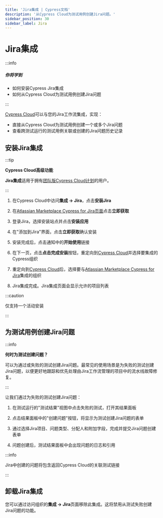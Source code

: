 ```yaml
---
title: 'Jira集成 | Cypress文档'
description: '从Cypress Cloud为测试用例创建Jira问题。'
sidebar_position: 30
sidebar_label: Jira
---
```


<ProductHeading product="cloud" plan="team" />

# Jira集成

:::info

##### <Icon name="question-circle" color="#4BBFD2" /> 你将学到

- 如何安装Cypress Jira集成
- 如何从Cypress Cloud为测试用例创建Jira问题

:::

[Cypress Cloud](https://on.cypress.io/cloud)可以与您的Jira工作流集成，实现：

- 直接从Cypress Cloud为测试用例创建一个或多个Jira问题
- 查看跨测试运行的测试用例关联或创建的Jira问题历史记录

## 安装Jira集成

:::tip

<Icon name="star" /> **Cypress Cloud高级功能**

**Jira集成**适用于拥有[团队版Cypress Cloud计划](https://cypress.io/pricing)的用户。

:::

1. 在Cypress Cloud中访问**集成 → Jira**，点击**安装Jira**
   <DocsImage
     src="/img/cloud/integrations/jira/dashboard-jira-integration-install.png"
     alt="Cypress Cloud集成"
   />
1. 在[Atlassian Marketplace Cypress for Jira页面](https://marketplace.atlassian.com/apps/1224341/cypress-for-jira?hosting=cloud&tab=overview)点击**立即获取**
   <DocsImage
     src="/img/cloud/integrations/jira/dashboard-jira-atlassian-get-it-now.png"
     alt="Atlassian Marketplace Cypress for Jira"
   />
1. 登录Jira，选择安装站点并点击**安装应用**
   <DocsImage
     src="/img/cloud/integrations/jira/dashboard-jira-atlassian-choose-site.png"
     alt="Atlassian Marketplace Cypress for Jira选择站点"
   />
1. 在"添加到Jira"界面，点击**立即获取**确认安装
   <DocsImage
     src="/img/cloud/integrations/jira/dashboard-jira-atlassian-confirm-install.png"
     alt="Atlassian Marketplace Cypress for Jira安装确认"
   />
1. 安装完成后，点击通知中的**开始使用**链接
   <DocsImage
     src="/img/cloud/integrations/jira/dashboard-jira-atlassian-success.png"
     alt="Atlassian Marketplace Cypress for Jira安装成功"
   />
1. 在下一页，点击**点击完成安装**按钮，重定向到[Cypress Cloud](https://cloud.cypress.io/)并选择要集成的Cypress组织
   <DocsImage
     src="/img/cloud/integrations/jira/dashboard-jira-atlassian-finish-install-step.png"
     alt="Atlassian Marketplace Cypress for Jira完成安装步骤"
   />
1. 重定向到[Cypress Cloud](https://cloud.cypress.io/)后，选择要与[Atlassian Marketplace Cypress for Jira](https://marketplace.atlassian.com/apps/1224341/cypress-for-jira?hosting=cloud&tab=overview)集成的组织
   <DocsImage
     src="/img/cloud/integrations/jira/dashboard-jira-integration-choose-cypress-org.png"
     alt="Cypress Cloud选择Jira集成组织"
   />
1. Jira集成完成。Jira集成页面会显示允许的项目列表

   <DocsImage
     src="/img/cloud/integrations/jira/dashboard-jira-integration-completed.png"
     alt="Cypress Cloud Jira集成"
   />

:::caution

<Icon name="exclamation-triangle" /> 仅支持一个活动安装

:::

## 为测试用例创建Jira问题

:::info

<strong>何时为测试创建问题？</strong>

可以为通过或失败的测试创建Jira问题。最常见的使用场景是为失败的测试创建Jira问题，以便更好地跟踪和优先处理由Jira工作流管理的项目中的流水线故障修复。

:::

让我们通过为失败的测试创建Jira问题：

1. 在测试运行的"测试结果"视图中点击失败的测试，打开其结果面板

2. 点击结果面板中的"创建问题"按钮，将显示为测试创建Jira问题的表单

   <DocsImage
     src="/img/cloud/integrations/jira/dashboard-jira-integration-create-issue.png"
     alt="创建Jira问题按钮"
   />

3. 通过选择Jira项目、问题类型、分配人和附加字段，完成并提交Jira问题创建表单

   <DocsImage
     src="/img/cloud/integrations/jira/dashboard-jira-integration-modal.png"
     alt="创建Jira问题模态框"
   />

4. 问题创建后，测试结果面板中会出现问题的日志和引用

   <DocsImage
     src="/img/cloud/integrations/jira/dashboard-jira-integration-inline-issue.png"
     alt="Cypress失败上下文中的Jira问题"
   />

:::info

Jira中创建的问题将包含返回Cypress Cloud的关联测试链接

<DocsImage
  src="/img/cloud/integrations/jira/dashboard-jira-integration-jira-issue.png"
  alt="Cypress失败的Jira问题"
/>

<DocsImage
  src="/img/cloud/integrations/jira/dashboard-jira-integration-jira-issue.png"
  alt="Cypress失败的Jira问题"
/>

:::

## 卸载Jira集成

您可以通过访问组织的**集成 → Jira**页面移除此集成。这将禁用从测试失败创建Jira问题的功能。